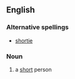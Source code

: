 ==English==

===Alternative spellings===
*[[shortie]]

===Noun===
{{en-noun|short|ies}}

# {{informal}} a [[short]] person
